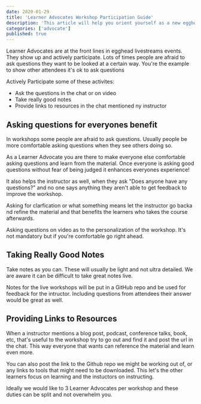 ```yaml
---
date: 2020-01-29
title: 'Learner Advocates Workshop Participation Guide'
description: 'This article will help you orient yourself as a new egghead instructor. If you were recently invited to teach on egghead, or are curious about how content is produced on egghead, you are ihn the right place!k'
categories: ['advocate']
published: true
---
```


Learner Advocates are at the front lines in egghead livestreams events. They show up and actively participate. Lots of times people are afraid to ask questions they want to be looked at a certain way. You're the example to show other attendees it's ok to ask questions 

Actively Participate some of these activites:

* Ask the questions in the chat or on video
* Take really good notes
* Provide links to resources in the chat mentioned ny instructor

## Asking questions for everyones benefit

In workshops some people are afraid to ask questions. Usually people be more comfortable asking questions when they see others doing so. 

As a Learner Advocate you are there to make everyone else comfortable asking questions and learn from the material. Once everyone is asking good questions without fear of being judged it enhances everyones experience! 

It also helps the instructor as well, when they ask "Does anyone have any questions?" and no one says anything they aren't able to get feedback to improve the workshop.

Asking for clarfication or what something means let the instructor go backa nd refine the material and that benefits the learners who takes the course afterwards.

Asking questions on video as to the personalization of the workshop. It's not mandatory but if you're comfortable go right ahead.


## Taking Really Good Notes

Take notes as you can. These will usually be light and not ultra detailed. We are aware it can be difficult to take great notes live.  

Notes for the live workshops will be put in a GitHub repo and be used for feedback for the intructor. Including questions from attendees their answer would be great as well.

## Providing Links to Resources 

When a instructor mentions a blog post, podcast, conference talks, book, etc, that's useful to the workshop try to go out and find it and post the url in the chat. This way everyone that wants can reference the material and learn even more.

You can also post the link to the Github repo we might be working out of, or any links to tools that might need to be downloaded. This let's the other learners focus on learning and the instuctors on instructing.

Ideally we would like to 3 Learner Advocates per workshop and these duties can be split and not overwhelm you.
